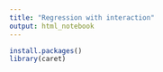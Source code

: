```yaml
---
title: "Regression with interaction"
output: html_notebook
---
```

```r
install.packages()
library(caret)
```

